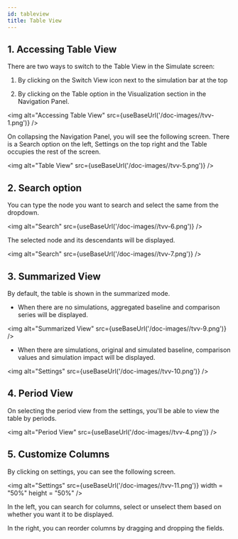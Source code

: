 ```yaml
---
id: tableview
title: Table View
---
```


## 1. Accessing Table View

There are two ways to switch to the Table View in the Simulate screen:

1. By clicking on the Switch View icon next to the simulation bar at the top 

2. By clicking on the Table option in the Visualization section in the Navigation Panel. 

<img alt="Accessing Table View" src={useBaseUrl('/doc-images//tvv-1.png')} />

On collapsing the Navigation Panel, you will see the following screen. There is a Search option 
on the left, Settings on the top right and the Table occupies the 
rest of the screen.

<img alt="Table View" src={useBaseUrl('/doc-images//tvv-5.png')} />

## 2. Search option

You can type the node you want to search and select the same from the dropdown.

<img alt="Search" src={useBaseUrl('/doc-images//tvv-6.png')} />

The selected node and its descendants will be displayed.

<img alt="Search" src={useBaseUrl('/doc-images//tvv-7.png')} />

## 3. Summarized View

By default, the table is shown in the summarized mode. 

- When there are no simulations, aggregated baseline 
and comparison series will be displayed.

<img alt="Summarized View" src={useBaseUrl('/doc-images//tvv-9.png')} />

- When there are simulations, original and simulated baseline, comparison values and 
simulation impact will be displayed.

<img alt="Settings" src={useBaseUrl('/doc-images//tvv-10.png')} />

## 4. Period View

On selecting the period view from the settings, you'll be able to view the table by periods.

<img alt="Period View" src={useBaseUrl('/doc-images//tvv-4.png')} />

## 5. Customize Columns

By clicking on settings, you can see the following screen.

<img alt="Settings" src={useBaseUrl('/doc-images//tvv-11.png')} width = "50%" height = "50%" />

In the left, you can search for columns, select or unselect them based on whether you want it to be displayed.

In the right, you can reorder columns by dragging and dropping the fields.



